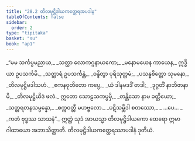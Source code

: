 ```yaml
---
title: "28.2 တိလမုဋ္ဌိဒါယကတ္ထေရအပဒါန"
tableOfContents: false
sidebar:
  order: 2
type: "tipitaka"
basket: "su"
book: "ap1"
---
```



<DynamicBreadcrumb />

<Division number="5" book="ap1" e="ch" v="20" p="265">

<Paragraph number="3229" type="verses" book="ap1">
_“မမ သင်္ကပ္ပမညာယ,_  
_သတ္ထာ လောကဂ္ဂနာယကော;_  
_မနောမယေန ကာယေန,_  
ဣဒ္ဓိယာ ဥပသင်္ကမိ._  

</Paragraph>

</Division>
<Division number="6" book="ap1" e="ch" v="20" p="265">

<Paragraph number="3230" type="verses" book="ap1">
_သတ္ထာရံ ဥပသင်္ကန္တံ,_  
_ဝန္ဒိတွာ ပုရိသုတ္တမံ;_  
_ပသန္နစိတ္တော သုမနော,_  
_တိလမုဋ္ဌိမဒါသဟံ._  

</Paragraph>

</Division>
<Division number="7" book="ap1" e="ch" v="20" p="265">

<Paragraph number="3231" type="verses" book="ap1">
_ဧကနဝုတိတော ကပ္ပေ,_  
_ယံ ဒါနမဒဒိံ တဒါ;_  
_ဒုဂ္ဂတိံ နာဘိဇာနာမိ,_  
_တိလမုဋ္ဌိယိဒံ ဖလံ._  

</Paragraph>

</Division>
<Division number="8" book="ap1" e="ch" v="20" p="265">

<Paragraph number="3232" type="verses" book="ap1">
ဣတော သောဠသကပ္ပမှိ,_  
_တန္တိသော နာမ ခတ္တိယော;_  
_သတ္တရတနသမ္ပန္နော,_  
_စက္ကဝတ္တီ မဟဗ္ဗလော._  

</Paragraph>

</Division>
<Division number="9" book="ap1" e="ch" v="20" p="265">

<Paragraph number="3233" type="verses" book="ap1">
_ပဋိသမ္ဘိဒါ စတဿော,_  
_ …ပေ… _  
_ကတံ ဗုဒ္ဓဿ သာသနံ”._  

</Paragraph>

<Paragraph number="3234" book="ap1">
ဣတ္ထံ သုဒံ အာယသ္မာ တိလမုဋ္ဌိဒါယကော ထေရော ဣမာ ဂါထာယော အဘာသိတ္ထာတိ.

</Paragraph>
</Division>

<Paragraph number="3235" type="center" book="ap1">
တိလမုဋ္ဌိဒါယကတ္ထေရဿာပဒါနံ ဒုတိယံ.
</Paragraph>